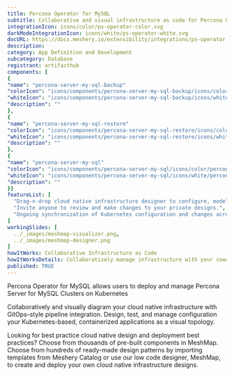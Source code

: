 ```yaml
---
title: Percona Operator for MySQL
subtitle: Collaborative and visual infrastructure as code for Percona Operator for MySQL
integrationIcon: icons/color/ps-operator-color.svg
darkModeIntegrationIcon: icons/white/ps-operator-white.svg
docURL: https://docs.meshery.io/extensibility/integrations/ps-operator
description: 
category: App Definition and Development
subcategory: Database
registrant: artifacthub
components: [
{
"name": "percona-server-my-sql-backup"
"colorIcon": "icons/components/percona-server-my-sql-backup/icons/color/percona-server-my-sql-backup-color.svg"
"whiteIcon": "icons/components/percona-server-my-sql-backup/icons/white/percona-server-my-sql-backup-white.svg"
"description": ""
},
{
"name": "percona-server-my-sql-restore"
"colorIcon": "icons/components/percona-server-my-sql-restore/icons/color/percona-server-my-sql-restore-color.svg"
"whiteIcon": "icons/components/percona-server-my-sql-restore/icons/white/percona-server-my-sql-restore-white.svg"
"description": ""
},
{
"name": "percona-server-my-sql"
"colorIcon": "icons/components/percona-server-my-sql/icons/color/percona-server-my-sql-color.svg"
"whiteIcon": "icons/components/percona-server-my-sql/icons/white/percona-server-my-sql-white.svg"
"description": ""
}]
featureList: [
  "Drag-n-drop cloud native infrastructure designer to configure, model, and deploy your workloads.",
  "Invite anyone to review and make changes to your private designs.",
  "Ongoing synchronization of Kubernetes configuration and changes across any number of clusters."
]
workingSlides: [
  ../_images/meshmap-visualizer.png,
  ../_images/meshmap-designer.png
]
howItWorks: Collaborative Infrastructure as Code
howItWorksDetails: Collaboratively manage infrastructure with your coworkers synchronously sharing the same designs.
published: TRUE
---
```

<p>
Percona Operator for MySQL allows users to deploy and manage Percona Server for MySQL Clusters on Kubernetes
</p>
<p>
    Collaboratively and visually diagram your cloud native infrastructure with GitOps-style pipeline integration. Design, test, and manage configuration your Kubernetes-based, containerized applications as a visual topology.
</p>
<p>
    Looking for best practice cloud native design and deployment best practices? Choose from thousands of pre-built components in MeshMap. Choose from hundreds of ready-made design patterns by importing templates from Meshery Catalog or use our low code designer, MeshMap, to create and deploy your own cloud native infrastructure designs.
</p>
